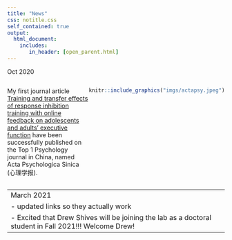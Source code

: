 ```yaml
---
title: "News"
css: notitle.css
self_contained: true
output: 
  html_document:
    includes:
       in_header: [open_parent.html]
---
```


Oct 2020

:::: {style="display: flex;"}

::: {}

My first journal article [Training and transfer effects of response inhibition training with online feedback on adolescents and adults’ executive function](http://journal.psych.ac.cn/acps/EN/10.3724/SP.J.1041.2020.01212) have been successfully published on the Top 1 Psychology journal in China, named Acta Psychologica Sinica (心理学报).

:::

::: {}

```r
knitr::include_graphics("imgs/actapsy.jpeg")
```

:::

::::
---
March 2021
- updated links so they actually work
- Excited that Drew Shives will be joining the lab as a doctoral student in Fall 2021!!! Welcome Drew!
---
